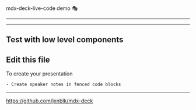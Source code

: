 

<Head>
  <title>mdx-deck-live-code demo</title>
</Head>

mdx-deck-live-code demo 🎭

---


<LiveCode title="Basic Usage of The <LiveCode /> Component"/>

---


Test with low level components
<LiveProvider code="<h2>🙋🏻‍♂️ 🌎</h2>">
	<LiveError/>
	<LivePreview/>
	<LiveEditor/>
</LiveProvider>
---

## Edit this file

To create your presentation

```notes
- Create speaker notes in fenced code blocks
```

---

<https://github.com/jxnblk/mdx-deck>
